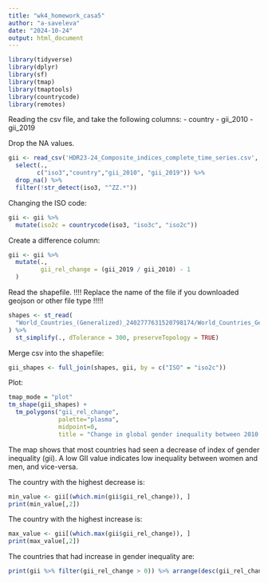 ```yaml
---
title: "wk4_homework_casa5"
author: "a-saveleva"
date: "2024-10-24"
output: html_document
---
```

```r
library(tidyverse)
library(dplyr)
library(sf)
library(tmap)
library(tmaptools)
library(countrycode)
library(remotes)
```

Reading the csv file, and take the following columns:
- country
- gii_2010
- gii_2019

Drop the NA values.

```r
gii <- read_csv('HDR23-24_Composite_indices_complete_time_series.csv', locale = locale(encoding = "latin1") %>%
  select(.,
        c("iso3","country","gii_2010", "gii_2019")) %>%
  drop_na() %>%
  filter(!str_detect(iso3, "^ZZ.*"))
```
Changing the ISO code:
```r
gii <- gii %>%
  mutate(iso2c = countrycode(iso3, "iso3c", "iso2c"))
```
Create a difference column:
```r
gii <- gii %>%
  mutate(.,
         gii_rel_change = (gii_2019 / gii_2010) - 1
  )
```
Read the shapefile.
!!!! Replace the name of the file if you downloaded geojson or other file type !!!!!
```r
shapes <- st_read(
  "World_Countries_(Generalized)_2402777631520798174/World_Countries_Generalized.shp"
) %>%
  st_simplify(., dTolerance = 300, preserveTopology = TRUE)
```
Merge csv into the shapefile:
```r
gii_shapes <- full_join(shapes, gii, by = c("ISO" = "iso2c"))
```
Plot:
```r
tmap_mode = "plot"
tm_shape(gii_shapes) +
  tm_polygons("gii_rel_change",
              palette="plasma",
              midpoint=0,
              title = "Change in global gender inequality between 2010 and 2019")
```

The map shows that most countries had seen a decrease of index of gender inequality (gii). A low GII value indicates low inequality between women and men, and vice-versa.

The country with the highest decrease is:

```r
min_value <- gii[(which.min(gii$gii_rel_change)), ]
print(min_value[,2])
```

The country with the highest increase is:

```r
max_value <- gii[(which.max(gii$gii_rel_change)), ]
print(max_value[,2])
```

The countries that had increase in gender inequality are:


```r
print(gii %>% filter(gii_rel_change > 0)) %>% arrange(desc(gii_rel_change))
```


